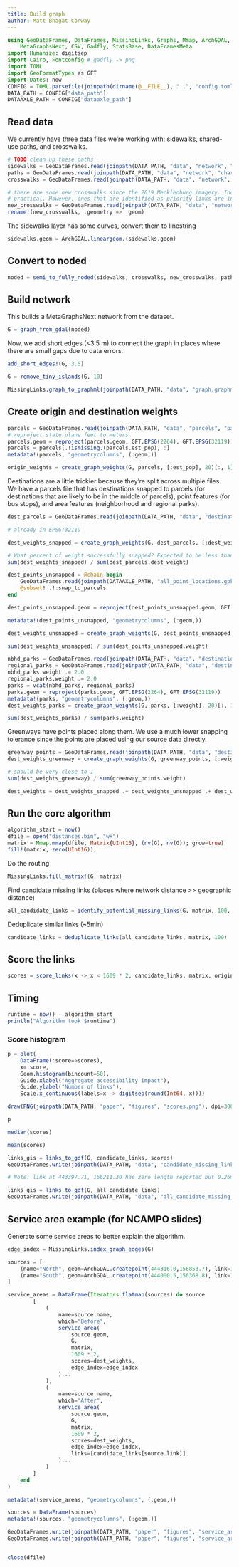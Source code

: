 ```yaml
---
title: Build graph
author: Matt Bhagat-Conway
---
```


```julia
using GeoDataFrames, DataFrames, MissingLinks, Graphs, Mmap, ArchGDAL,
    MetaGraphsNext, CSV, Gadfly, StatsBase, DataFramesMeta
import Humanize: digitsep
import Cairo, Fontconfig # gadfly -> png
import TOML
import GeoFormatTypes as GFT
import Dates: now
CONFIG = TOML.parsefile(joinpath(dirname(@__FILE__), "..", "config.toml"))
DATA_PATH = CONFIG["data_path"]
DATAAXLE_PATH = CONFIG["dataaxle_path"]
```

## Read data

We currently have three data files we're working with: sidewalks, shared-use paths, and crosswalks.

```julia
# TODO clean up these paths
sidewalks = GeoDataFrames.read(joinpath(DATA_PATH, "data", "network", "charlotte_sidewalks_mwbc.gpkg"))
paths = GeoDataFrames.read(joinpath(DATA_PATH, "data", "network", "charlotte_shared_use_paths_mwbc.gpkg"))
crosswalks = GeoDataFrames.read(joinpath(DATA_PATH, "data", "network", "charlotte_crosswalks_split_mwbc.gpkg"))

# there are some new crosswalks since the 2019 Mecklenburg imagery. Including all of them is not
# practical. However, ones that are identified as priority links are included in this file.
new_crosswalks = GeoDataFrames.read(joinpath(DATA_PATH, "data", "network", "new_crosswalks_since_2019_mwbc.gpkg"))
rename!(new_crosswalks, :geometry => :geom)
```

The sidewalks layer has some curves, convert them to linestring

```julia
sidewalks.geom = ArchGDAL.lineargeom.(sidewalks.geom)
```

## Convert to noded

```julia
noded = semi_to_fully_noded(sidewalks, crosswalks, new_crosswalks, paths; snap_tolerance=3, split_tolerance=0.5)
```

## Build network

This builds a MetaGraphsNext network from the dataset.

```julia
G = graph_from_gdal(noded)
```

Now, we add short edges (<3.5 m) to connect the graph in places where there are small gaps due to data errors.

```julia
add_short_edges!(G, 3.5)
```

```julia
G = remove_tiny_islands(G, 10)
```

```julia
MissingLinks.graph_to_graphml(joinpath(DATA_PATH, "data", "graph.graphml"), G, pretty=true)
```


## Create origin and destination weights

```julia
parcels = GeoDataFrames.read(joinpath(DATA_PATH, "data", "parcels", "parcels_with_estimated_population.gpkg"));
# reproject state plane feet to meters
parcels.geom = reproject(parcels.geom, GFT.EPSG(2264), GFT.EPSG(32119));
parcels = parcels[.!ismissing.(parcels.est_pop), :]
metadata!(parcels, "geometrycolumns", (:geom,))
```

```julia
origin_weights = create_graph_weights(G, parcels, [:est_pop], 20)[:, 1]
```

Destinations are a little trickier because they're split across multiple files. We have a parcels file that has destinations snapped to parcels (for destinations that are likely to be in the middle of parcels), point features (for bus stops), and area features (neighborhood and regional parks).

```julia
dest_parcels = GeoDataFrames.read(joinpath(DATA_PATH, "data", "destinations", "weighted_parcels.gpkg"))

# already in EPSG:32119

dest_weights_snapped = create_graph_weights(G, dest_parcels, [:dest_weight], 20)[:, 1]

# What percent of weight successfully snapped? Expected to be less than one because not all parcels have sidewalk access
sum(dest_weights_snapped) / sum(dest_parcels.dest_weight)
```

```julia
dest_points_unsnapped = @chain begin
    GeoDataFrames.read(joinpath(DATAAXLE_PATH, "all_point_locations.gpkg"))
    @subset! .!:snap_to_parcels
end

dest_points_unsnapped.geom = reproject(dest_points_unsnapped.geom, GFT.EPSG(4326), GFT.EPSG(32119), order=:trad)

metadata!(dest_points_unsnapped, "geometrycolumns", (:geom,))

dest_weights_unsnapped = create_graph_weights(G, dest_points_unsnapped, [:weight], 20)[:, 1]

sum(dest_weights_unsnapped) / sum(dest_points_unsnapped.weight)
```

```julia
nbhd_parks = GeoDataFrames.read(joinpath(DATA_PATH, "data", "destinations", "neighborhood_parks.gpkg"))
regional_parks = GeoDataFrames.read(joinpath(DATA_PATH, "data", "destinations", "neighborhood_parks.gpkg"))
nbhd_parks.weight .= 2.0
regional_parks.weight .= 2.0
parks = vcat(nbhd_parks, regional_parks)
parks.geom = reproject(parks.geom, GFT.EPSG(2264), GFT.EPSG(32119))
metadata!(parks, "geometrycolumns", (:geom,))
dest_weights_parks = create_graph_weights(G, parks, [:weight], 20)[:, 1]

sum(dest_weights_parks) / sum(parks.weight)
```


Greenways have points placed along them. We use a much lower snapping tolerance since the points are placed using our source data directly.

```julia
greenway_points = GeoDataFrames.read(joinpath(DATA_PATH, "data", "destinations", "greenway_points.gpkg"))
dest_weights_greenway = create_graph_weights(G, greenway_points, [:weight], 1e-2)

# should be very close to 1
sum(dest_weights_greenway) / sum(greenway_points.weight)
```

```julia
dest_weights = dest_weights_snapped .+ dest_weights_unsnapped .+ dest_weights_parks .+ dest_weights_greenway
```

## Run the core algorithm

```julia
algorithm_start = now()
dfile = open("distances.bin", "w+")
matrix = Mmap.mmap(dfile, Matrix{UInt16}, (nv(G), nv(G)); grow=true)
fill!(matrix, zero(UInt16));
```

Do the routing

```julia
MissingLinks.fill_matrix!(G, matrix)
```

Find candidate missing links (places where network distance >> geographic distance)

```julia
all_candidate_links = identify_potential_missing_links(G, matrix, 100, 1000)
```

Deduplicate similar links (~5min)

```julia
candidate_links = deduplicate_links(all_candidate_links, matrix, 100)
```


## Score the links

```julia
scores = score_links(x -> x < 1609 * 2, candidate_links, matrix, origin_weights, dest_weights, 1609 * 2)
```

## Timing

```julia
runtime = now() - algorithm_start
println("Algorithm took $runtime")
```

### Score histogram

```julia
p = plot(
    DataFrame(:score=>scores),
    x=:score,
    Geom.histogram(bincount=50),
    Guide.xlabel("Aggregate accessibility impact"),
    Guide.ylabel("Number of links"),
    Scale.x_continuous(labels=x -> digitsep(round(Int64, x))))

draw(PNG(joinpath(DATA_PATH, "paper", "figures", "scores.png"), dpi=300), p)

p
```

```julia
median(scores)
```

```julia
mean(scores)
```

```julia
links_gis = links_to_gdf(G, candidate_links, scores)
GeoDataFrames.write(joinpath(DATA_PATH, "data", "candidate_missing_links.gpkg"), links_gis; crs=GFT.EPSG(32119));

# Note: link at 443397.71, 166211.30 has zero length reported but 0.26m in GIS. I assume this is because we round the offsets.
```

```julia
links_gis = links_to_gdf(G, all_candidate_links)
GeoDataFrames.write(joinpath(DATA_PATH, "data", "all_candidate_missing_links.gpkg"), links_gis; crs=GFT.EPSG(32119));
```

## Service area example (for NCAMPO slides)

Generate some service areas to better explain the algorithm.

```julia
edge_index = MissingLinks.index_graph_edges(G)
```

```julia
sources = [
    (name="North", geom=ArchGDAL.createpoint(444316.0,156853.7), link=1660),
    (name="South", geom=ArchGDAL.createpoint(444000.5,156368.8), link=1660),
]

service_areas = DataFrame(Iterators.flatmap(sources) do source
        [
            (
                name=source.name,
                which="Before",
                service_area(
                    source.geom,
                    G,
                    matrix,
                    1609 * 2,
                    scores=dest_weights,
                    edge_index=edge_index
                )...
            ),
            (
                name=source.name,
                which="After",
                service_area(
                    source.geom,
                    G,
                    matrix,
                    1609 * 2,
                    scores=dest_weights,
                    edge_index=edge_index,
                    links=[candidate_links[source.link]]
                )...
            )
        ]
    end
)

metadata!(service_areas, "geometrycolumns", (:geom,))

sources = DataFrame(sources)
metadata!(sources, "geometrycolumns", (:geom,))

GeoDataFrames.write(joinpath(DATA_PATH, "paper", "figures", "service_area_origins.gpkg"), sources, crs=GFT.EPSG(32119))
GeoDataFrames.write(joinpath(DATA_PATH, "paper", "figures", "service_areas.gpkg"), service_areas, crs=GFT.EPSG(32119))
```

```julia

```

```julia
close(dfile)
```
